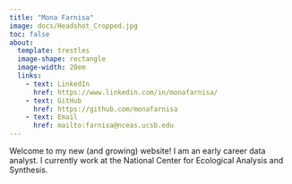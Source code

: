 ```yaml
---
title: "Mona Farnisa"
image: docs/Headshot_Cropped.jpg
toc: false
about: 
  template: trestles
  image-shape: rectangle
  image-width: 20em
  links:
    - text: LinkedIn
      href: https://www.linkedin.com/in/monafarnisa/
    - text: GitHub
      href: https://github.com/monafarnisa
    - text: Email
      href: mailto:farnisa@nceas.ucsb.edu
---
```


Welcome to my new (and growing) website! 
I am an early career data analyst. I currently work at the National Center for Ecological Analysis and Synthesis. 




